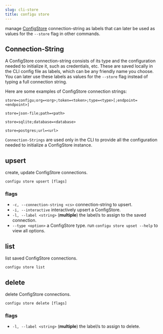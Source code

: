 ```yaml
---
slug: cli-store
title: configu store
---
```


manage [ConfigStore](/config-store) connection-string as labels that can later be used as values for the `--store` flag in other commands.

## Connection-String

A ConfigStore connection-string consists of its type and the configuration needed to initialize it, such as credentials, etc. These are saved locally in the CLI config file as labels, which can be any friendly name you choose. You can later use these labels as values for the `--store` flag instead of typing a full connection string.

Here are some examples of ConfigStore connection strings:

```shell
store=configu;org=<org>;token=<token>;type=<type>[;endpoint=<endpoint>]

store=json-file;path=<path>

store=sqlite;database=<database>

store=postgres;url=<url>
```

<Admonition type="info">

`Connection-Strings` are used only in the CLI to provide all the configuration needed to initialize a ConfigStore instance.

</Admonition>

## upsert

create, update ConfigStore connections.

```shell
configu store upsert [flags]
```

### flags

- `-c, --connection-string <cs>` connection-string to upsert.
- `-i, --interactive` interactively upsert a ConfigStore.
- `-l, --label <string>` (**multiple**) the label/s to assign to the saved connection.
- `--type <option>` a ConfigStore type. run `configu store upset --help` to view all options.

## list

list saved ConfigStore connections.

```shell
configu store list
```

## delete

delete ConfigStore connections.

```shell
configu store delete [flags]
```

### flags

- `-l, --label <string>` (**multiple**) the label/s to assign to delete.

